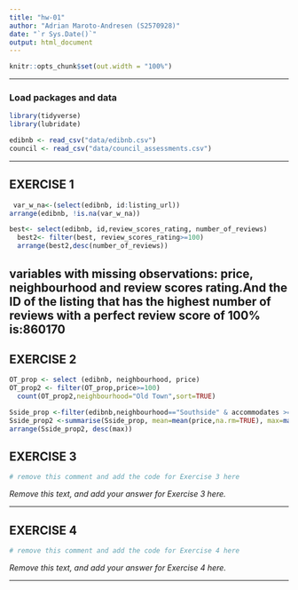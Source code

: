 ```yaml
---
title: "hw-01"
author: "Adrian Maroto-Andresen (S2570928)"
date: "`r Sys.Date()`"
output: html_document
---
```


```r
knitr::opts_chunk$set(out.width = "100%")
```


------------------------------------------------------------------------------

### Load packages and data

```r
library(tidyverse)
library(lubridate)
```

```r
edibnb <- read_csv("data/edibnb.csv")
council <- read_csv("data/council_assessments.csv")
```

------------------------------------------------------------------------------


## EXERCISE 1

```r
 var_w_na<-(select(edibnb, id:listing_url))
arrange(edibnb, !is.na(var_w_na))
```


```r
best<- select(edibnb, id,review_scores_rating, number_of_reviews)
  best2<- filter(best, review_scores_rating>=100)
  arrange(best2,desc(number_of_reviews))
```

variables with missing observations: price, neighbourhood and review scores rating.And the ID of the listing that has the highest number of reviews with a perfect review score of 100% is:860170
------------------------------------------------------------------------------

## EXERCISE 2

```r
OT_prop <- select (edibnb, neighbourhood, price)
OT_prop2 <- filter(OT_prop,price>=100)
  count(OT_prop2,neighbourhood="Old Town",sort=TRUE)

```

```r
Sside_prop <-filter(edibnb,neighbourhood=="Southside" & accommodates >= 4)
Sside_prop2 <-summarise(Sside_prop, mean=mean(price,na.rm=TRUE), max=max(price,na.rm=TRUE),min=min(price,na.rm=TRUE))
arrange(Sside_prop2, desc(max))
```




## EXERCISE 3

```r
# remove this comment and add the code for Exercise 3 here

```


_Remove this text, and add your answer for Exercise 3 here._



------------------------------------------------------------------------------

## EXERCISE 4

```r
# remove this comment and add the code for Exercise 4 here

```


_Remove this text, and add your answer for Exercise 4 here._


------------------------------------------------------------------------------
